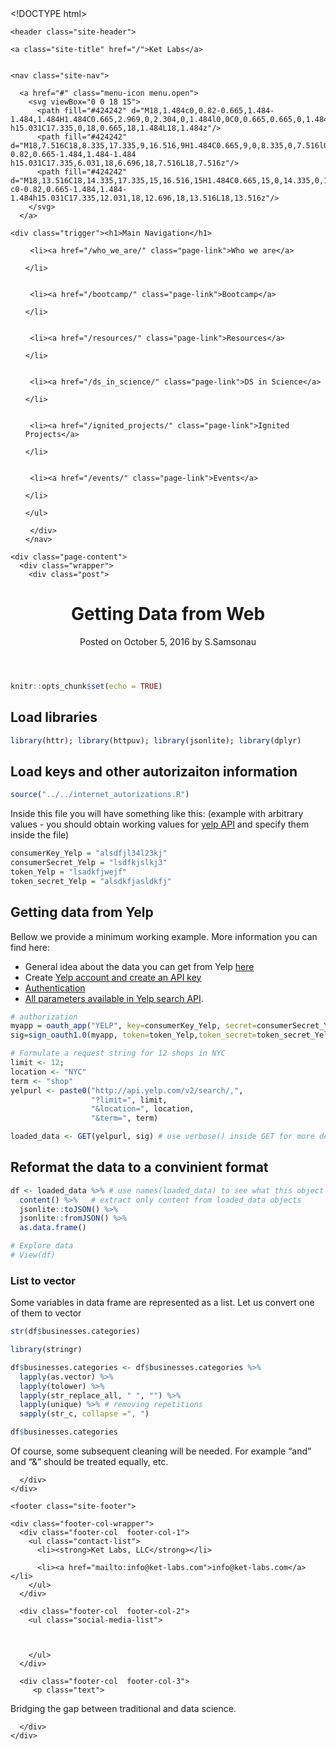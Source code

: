 <!DOCTYPE html>
<html>


<link rel="shortcut icon" type="image/png" href="/images/favicon.png">

  <head>
  <meta charset="utf-8">
  <meta http-equiv="X-UA-Compatible" content="IE=edge">
  <meta name="viewport" content="width=device-width, initial-scale=1">

  <title>Getting Data from Web</title>
  <meta name="description" content="Bridging the gap between traditional and data science.
">

  <link rel="stylesheet" href="/css/main.css">
  <link rel="canonical" href="http://www.ket-labs.com/resources/data_from_web_yelp.Rmd">
  <link rel="alternate" type="application/rss+xml" title="Ket Labs" href="http://www.ket-labs.com/feed.xml" />
<link rel='stylesheet' id='open-sans-css'  href='//fonts.googleapis.com/css?family=Open+Sans%3A300italic%2C400italic%2C600italic%2C300%2C400%2C600&#038;subset=latin%2Clatin-ext&#038;ver=4.2.4' type='text/css' media='all' />
<link href='http://fonts.googleapis.com/css?family=Titillium+Web:600italic,600,400,400italic' rel='stylesheet' type='text/css'>





<script>
  (function(i,s,o,g,r,a,m){i['GoogleAnalyticsObject']=r;i[r]=i[r]||function(){
  (i[r].q=i[r].q||[]).push(arguments)},i[r].l=1*new Date();a=s.createElement(o),
  m=s.getElementsByTagName(o)[0];a.async=1;a.src=g;m.parentNode.insertBefore(a,m)
  })(window,document,'script','https://www.google-analytics.com/analytics.js','ga');

  ga('create', 'UA-77268505-1', 'auto');
  ga('send', 'pageview');

</script>
</head>


  <body>

    <header class="site-header">

  <div class="wrapper">

    <a class="site-title" href="/">Ket Labs</a>


    <nav class="site-nav">

      <a href="#" class="menu-icon menu.open">
        <svg viewBox="0 0 18 15">
          <path fill="#424242" d="M18,1.484c0,0.82-0.665,1.484-1.484,1.484H1.484C0.665,2.969,0,2.304,0,1.484l0,0C0,0.665,0.665,0,1.484,0 h15.031C17.335,0,18,0.665,18,1.484L18,1.484z"/>
          <path fill="#424242" d="M18,7.516C18,8.335,17.335,9,16.516,9H1.484C0.665,9,0,8.335,0,7.516l0,0c0-0.82,0.665-1.484,1.484-1.484 h15.031C17.335,6.031,18,6.696,18,7.516L18,7.516z"/>
          <path fill="#424242" d="M18,13.516C18,14.335,17.335,15,16.516,15H1.484C0.665,15,0,14.335,0,13.516l0,0 c0-0.82,0.665-1.484,1.484-1.484h15.031C17.335,12.031,18,12.696,18,13.516L18,13.516z"/>
        </svg>
      </a>  

    <div class="trigger"><h1>Main Navigation</h1>

 <ul class="menu">

    
    
     <li><a href="/who_we_are/" class="page-link">Who we are</a>
    
    </li>
    
    
     <li><a href="/bootcamp/" class="page-link">Bootcamp</a>
    
    </li>
    
    
     <li><a href="/resources/" class="page-link">Resources</a>
    
    </li>
    
    
     <li><a href="/ds_in_science/" class="page-link">DS in Science</a>
    
    </li>
    
    
     <li><a href="/ignited_projects/" class="page-link">Ignited Projects</a>
    
    </li>
    
    
     <li><a href="/events/" class="page-link">Events</a>
    
    </li>
    
    </ul>


<!-- <ul class="menu">
        <li> <a class="page-link" href="/about">About</a></li>
        <li> <a class="page-link"  href="/blog">Blog</a>
        <li> <a class="page-link" href="/blog">CV</a>
        <li> <a class="page-link" href="/blog">For Students</a></li>
        <li> <a class="page-link"  href="/blog">Research</a></a>
        <li> <a class="page-link" href="/blog">Teaching</a>
<ul class="sub-menu">
	<li><a href="http://svmiller.com/teaching/posc-1020-introduction-to-international-relations/">POSC 1020 – Introduction to International Relations</a></li>
	<li><a href="http://svmiller.com/teaching/posc-3410-quantitative-methods-in-political-science/">POSC 3410 – Quantitative Methods in Political Science</a></li>
	<li><a href="http://svmiller.com/teaching/posc-3610-international-politics-in-crisis/">POSC 3610 – International Politics in Crisis</a></li>
	<li><a href="http://svmiller.com/teaching/posc-3630-united-states-foreign-policy/">POSC 3630 – United States Foreign Policy</a></li>
</ul></li>
        <li> <a class="page-link" href="/blog">Miscellany</a>
<ul class="sub-menu">
	<li><a href="http://svmiller.com/teaching/posc-1020-introduction-to-international-relations/">Clean USAID Greenbook Data</a></li>
	<li><a href="http://svmiller.com/teaching/posc-3410-quantitative-methods-in-political-science/">Journal of Peace Research *.bst File</a></li>
	<li><a href="http://svmiller.com/teaching/posc-3610-international-politics-in-crisis/">My Custom Beamer Style</a></li>
</ul> 

</li>
</ul> -->

     </div>  
    </nav>

  </div>

</header>


    <div class="page-content">
      <div class="wrapper">
        <div class="post">

  <header class="post-header">
    <h1 class="post-title">Getting Data from Web</h1>
    <p class="post-meta">Posted on October 5, 2016 by  S.Samsonau  

</p>
  </header>

  <article class="post-content">
    ```r
knitr::opts_chunk$set(echo = TRUE)
```

## Load libraries

```r
library(httr); library(httpuv); library(jsonlite); library(dplyr)
```

## Load keys and other autorizaiton information

```r
source("../../internet_autorizations.R")
```

Inside this file you will have something like this: (example with arbitrary values - you should obtain working values for [yelp API](https://www.yelp.com/developers/api_console) and specify them inside the file)

```r
consumerKey_Yelp = "alsdfjl34l23kj"
consumerSecret_Yelp = "lsdfkjslkj3"
token_Yelp = "lsadkfjwejf"
token_secret_Yelp = "alsdkfjasldkfj"
```

## Getting data from Yelp

Bellow we provide a minimum working example. More information you can find here:

* General idea about the data you can get from Yelp [here](https://www.yelp.com/developers/documentation/v2/overview)
* Create [Yelp account and create an API key](https://www.yelp.com/developers/api_console)
* [Authentication](https://www.yelp.com/developers/documentation/v2/authentication)
* [All parameters available in Yelp search API](https://www.yelp.com/developers/documentation/v2/search_api).  

```r
# authorization
myapp = oauth_app("YELP", key=consumerKey_Yelp, secret=consumerSecret_Yelp)
sig=sign_oauth1.0(myapp, token=token_Yelp,token_secret=token_secret_Yelp)

# Formulate a request string for 12 shops in NYC
limit <- 12;
location <- "NYC"
term <- "shop"
yelpurl <- paste0("http://api.yelp.com/v2/search/,",
                  "?limit=", limit, 
                  "&location=", location,
                  "&term=", term)

loaded_data <- GET(yelpurl, sig) # use verbose() inside GET for more details
```

## Reformat the data to a convinient format

```r
df <- loaded_data %>% # use names(loaded_data) to see what this object contains
  content() %>%   # extract only content from loaded_data objects
  jsonlite::toJSON() %>%  
  jsonlite::fromJSON() %>%
  as.data.frame()

# Explore data
# View(df)
```

### List to vector

Some variables in data frame are represented as a list. Let us convert one of them to vector

```r
str(df$businesses.categories)

library(stringr)

df$businesses.categories <- df$businesses.categories %>%
  lapply(as.vector) %>%
  lapply(tolower) %>%
  lapply(str_replace_all, " ", "") %>%
  lapply(unique) %>% # removing repetitions
  sapply(str_c, collapse =", ")

df$businesses.categories
```

Of course, some subsequent cleaning will be needed. For example "and" and "&" should be treated equally, etc.

  </article>

</div>

      </div>
    </div>

    <footer class="site-footer">

  <div class="wrapper">

<!--     <h2 class="footer-heading">Ket Labs</h2> -->

    <div class="footer-col-wrapper">
      <div class="footer-col  footer-col-1">
        <ul class="contact-list">
          <li><strong>Ket Labs, LLC</strong></li>

          <li><a href="mailto:info@ket-labs.com">info@ket-labs.com</a></li>
        </ul>
      </div>

      <div class="footer-col  footer-col-2">
        <ul class="social-media-list">
          

          
        </ul>
      </div>

      <div class="footer-col  footer-col-3">
         <p class="text">
Bridging the gap between traditional and data science.
 
      </div>
    </div>

  </div>

</footer>

  </body>

</html>
